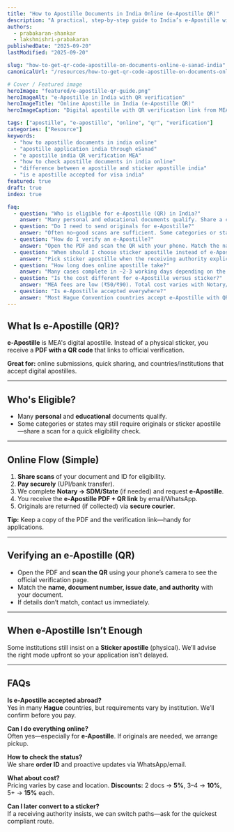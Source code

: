 ```yaml
---
title: "How to Apostille Documents in India Online (e-Apostille QR)"
description: "A practical, step-by-step guide to India’s e-Apostille with QR—eligibility, how it works, verification, timelines, and when to choose sticker vs e-apostille."
authors:
  - prabakaran-shankar
  - lakshmishri-prabakaran
publishedDate: "2025-09-20"
lastModified: "2025-09-20"

slug: "how-to-get-qr-code-apostille-on-documents-online-e-sanad-india"
canonicalUrl: "/resources/how-to-get-qr-code-apostille-on-documents-online-e-sanad-india/"

# Cover / Featured image
heroImage: "featured/e-apostille-qr-guide.png"
heroImageAlt: "e-Apostille in India with QR verification"
heroImageTitle: "Online Apostille in India (e-Apostille QR)"
heroImageCaption: "Digital apostille with QR verification link from MEA"

tags: ["apostille", "e-apostille", "online", "qr", "verification"]
categories: ["Resource"]
keywords:
  - "how to apostille documents in india online"
  - "apostille application india through eSanad"
  - "e apostille india QR verification MEA"
  - "how to check apostille documents in india online"
  - "difference between e apostille and sticker apostille india"
  - "is e apostille accepted for visa india"
featured: true
draft: true
index: true

faq:
  - question: "Who is eligible for e-Apostille (QR) in India?"
    answer: "Many personal and educational documents qualify. Share a clear scan and we'll confirm eligibility and whether any Notary or SDM/State step is needed."
  - question: "Do I need to send originals for e-Apostille?"
    answer: "Often no—good scans are sufficient. Some categories or state paths still require originals; we'll tell you upfront before payment."
  - question: "How do I verify an e-Apostille?"
    answer: "Open the PDF and scan the QR with your phone. Match the name, document info, issue date, and authority on the official verification page."
  - question: "When should I choose sticker apostille instead of e-Apostille?"
    answer: "Pick sticker apostille when the receiving authority explicitly requires a physical sticker or when your category/state path mandates physical submission."
  - question: "How long does online apostille take?"
    answer: "Many cases complete in ~2-3 working days depending on the document and queue. We provide your specific ETA before payment."
  - question: "Is the cost different for e-Apostille versus sticker?"
    answer: "MEA fees are low (₹50/₹90). Total cost varies with Notary/SDM steps and logistics. e-Apostille can reduce courier costs where scans suffice."
  - question: "Is e-Apostille accepted everywhere?"
    answer: "Most Hague Convention countries accept e-Apostille with QR verification, but some authorities still demand a physical sticker apostille. EasyApostille confirms the requirement for your destination."
---
```



## What Is e-Apostille (QR)?
**e-Apostille** is MEA's digital apostille. Instead of a physical sticker, you receive a **PDF with a QR code** that links to official verification.

**Great for:** online submissions, quick sharing, and countries/institutions that accept digital apostilles.

---

## Who's Eligible?
- Many **personal** and **educational** documents qualify.  
- Some categories or states may still require originals or sticker apostille—share a scan for a quick eligibility check.

---

## Online Flow (Simple)
1. **Share scans** of your document and ID for eligibility.  
2. **Pay securely** (UPI/bank transfer).  
3. We complete **Notary → SDM/State** (if needed) and request **e-Apostille**.  
4. You receive the **e-Apostille PDF + QR link** by email/WhatsApp.  
5. Originals are returned (if collected) via **secure courier**.

**Tip:** Keep a copy of the PDF and the verification link—handy for applications.

---

## Verifying an e-Apostille (QR)
- Open the PDF and **scan the QR** using your phone’s camera to see the official verification page.  
- Match the **name, document number, issue date, and authority** with your document.  
- If details don’t match, contact us immediately.

---

## When e-Apostille Isn’t Enough
Some institutions still insist on a **Sticker apostille** (physical). We’ll advise the right mode upfront so your application isn’t delayed.

---

## FAQs

**Is e-Apostille accepted abroad?**  
Yes in many **Hague** countries, but requirements vary by institution. We’ll confirm before you pay.

**Can I do everything online?**  
Often yes—especially for **e-Apostille**. If originals are needed, we arrange pickup.

**How to check the status?**  
We share **order ID** and proactive updates via WhatsApp/email.

**What about cost?**  
Pricing varies by case and location. **Discounts:** 2 docs → **5%**, 3–4 → **10%**, 5+ → **15%** each.

**Can I later convert to a sticker?**  
If a receiving authority insists, we can switch paths—ask for the quickest compliant route.
